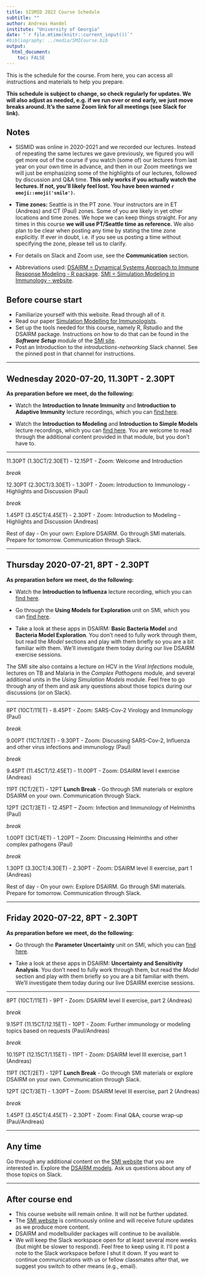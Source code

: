 ```yaml
---
title: SISMID 2022 Course Schedule
subtitle: ""
author: Andreas Handel
institute: "University of Georgia"
date: "`r file.mtime(knitr::current_input())`"
#bibliography: ../media/SMICourse.bib
output: 
  html_document:
    toc: FALSE
---
```


This is the schedule for the course. From here, you can access all instructions and materials to help you prepare. 

**This schedule is subject to change, so check regularly for updates. We will also adjust as needed, e.g. if we run over or end early, we just move breaks around. It's the same Zoom link for all meetings (see Slack for link).**


## Notes

* SISMID was online in 2020-2021 and we recorded our lectures. Instead of repeating the same lectures we gave previously, we figured you will get more out of the course if you watch (some of) our lectures from last year on your own time in advance, and then in our Zoom meetings we will just be emphasizing some of the highlights of our lectures, followed by discussion and Q&A time. **This only works if you actually watch the lectures. If not, you'll likely feel lost. You have been warned `r emoji::emoji('smile')`.**


* **Time zones:** Seattle is in the PT zone. Your instructors are in ET (Andreas) and CT (Paul) zones. Some of you are likely in yet other locations and time zones. We hope we can keep things straight. For any times in this course **we will use PT/Seattle time as reference.** We also plan to be clear when posting any time by stating the time zone explicitly. If ever in doubt, i.e. if you see us posting a time without specifying the zone, please tell us to clarify. 

* For details on Slack and Zoom use, see the __Communication__ section.

* Abbreviations used: [DSAIRM = Dynamical Systems Approach to Immune Response Modeling - R package](https://ahgroup.github.io/DSAIRM/). [SMI = Simulation Modeling in Immunology - website](https://andreashandel.github.io/SMIcourse/index.html). 




## Before course start

* Familiarize yourself with this website. Read through all of it.
* Read our paper [Simulation Modelling for Immunologists](./media/2020-handel-natrevimm.pdf).
* Set up the tools needed for this course, namely R, Rstudio and the DSAIRM package. Instructions on how to do that can be found in the _**Software Setup**_ module of the [SMI site](https://andreashandel.github.io/SMIcourse).
* Post an Introduction to the _introductions-networking_ Slack channel. See the pinned post in that channel for instructions.

***


## Wednesday 2020-07-20, 11.30PT - 2.30PT

**As preparation before we meet, do the following:**

* Watch the __Introduction to Innate Immunity__ and __Introduction to Adaptive Immunity__ lecture recordings, which you can [find here](https://andreashandel.github.io/SMIcourse/Introduction_to_Immunology.html).

* Watch the __Introduction to Modeling__ and __Introduction to Simple Models__ lecture recordings, which you can [find here](https://andreashandel.github.io/SMIcourse/Introduction_to_Modeling.html). You are welcome to read through the additional content provided in that module, but you don't have to.

***


11.30PT (1.30CT/2.30ET) - 12.15PT - Zoom: Welcome and Introduction 

_break_

12.30PT (2.30CT/3.30ET) - 1.30PT  - Zoom: Introduction to Immunology - Highlights and Discussion (Paul)

_break_

1.45PT (3.45CT/4.45ET) - 2.30PT  - Zoom: Introduction to Modeling - Highlights and Discussion (Andreas)


Rest of day - On your own: Explore DSAIRM. Go through SMI materials. Prepare for tomorrow. Communication through Slack.  

***

## Thursday 2020-07-21, 8PT - 2.30PT

**As preparation before we meet, do the following:**

* Watch the __Introduction to Influenza__ lecture recording, which you can [find here](https://andreashandel.github.io/SMIcourse/Viral_Infections_Immunology.html). 

* Go through the __Using Models for Exploration__ unit on SMI, which you can [find here](https://andreashandel.github.io/SMIcourse/Models_for_Exploration.html).

* Take a look at these apps in DSAIRM: __Basic Bacteria Model__ and __Bacteria Model Exploration__. You don't need to fully work through them, but read the _Model_ sections and play with them briefly so you are a bit familiar with them. We'll investigate them today during our live DSAIRM exercise sessions.

The SMI site also contains a lecture on HCV in the _Viral Infections_ module, lectures on TB and Malaria in the _Complex Pathogens_ module, and several additional units in the _Using Simulation Models_ module. Feel free to go through any of them and ask any questions about those topics during our discussions (or on Slack).

***


8PT (10CT/11ET) - 8.45PT - Zoom: SARS-Cov-2 Virology and Immunology (Paul)

_break_

9.00PT (11CT/12ET) - 9.30PT - Zoom: Discussing SARS-Cov-2, Influenza and other virus infections and immunology (Paul)

_break_

9.45PT (11.45CT/12.45ET) - 11.00PT - Zoom: DSAIRM level I exercise (Andreas) 

11PT (1CT/2ET) - 12PT __Lunch Break__ - Go through SMI materials or explore DSAIRM on your own. Communication through Slack.  

12PT (2CT/3ET) - 12.45PT – Zoom: Infection and Immunology of Helminths (Paul)

_break_

1.00PT (3CT/4ET) - 1.20PT – Zoom: Discussing Helminths and other complex pathogens (Paul)

_break_

1.30PT (3.30CT/4.30ET) - 2.30PT - Zoom: DSAIRM level II exercise, part 1 (Andreas)

Rest of day - On your own: Explore DSAIRM. Go through SMI materials. Prepare for tomorrow. Communication through Slack.  

***

## Friday 2020-07-22, 8PT - 2.30PT

**As preparation before we meet, do the following:**

* Go through the __Parameter Uncertainty__ unit on SMI, which you can [find here](https://andreashandel.github.io/SMIcourse/Parameter_Uncertainty_and_Sensitivity.html).

* Take a look at these apps in DSAIRM: __Uncertainty and Sensitivity Analysis__. You don't need to fully work through them, but read the _Model_ section and play with them briefly so you are a bit familiar with them. We'll investigate them today during our live DSAIRM exercise sessions.


***

8PT (10CT/11ET) - 9PT - Zoom: DSAIRM level II exercise, part 2 (Andreas)  

_break_

9.15PT (11.15CT/12.15ET) - 10PT - Zoom: Further immunology or modeling topics based on requests (Paul/Andreas)

_break_

10.15PT (12.15CT/1.15ET) - 11PT - Zoom: DSAIRM level III exercise, part 1 (Andreas)

11PT (1CT/2ET) - 12PT __Lunch Break__ - Go through SMI materials or explore DSAIRM on your own. Communication through Slack.  

12PT (2CT/3ET) - 1.30PT  – Zoom: DSAIRM level III exercise, part 2 (Andreas)

_break_

1.45PT (3.45CT/4.45ET) - 2.30PT  - Zoom: Final Q&A, course wrap-up (Paul/Andreas) 



***

## Any time

Go through any additional content on the [SMI website](https://andreashandel.github.io/SMIcourse/) that you are interested in. Explore the [DSAIRM models](https://ahgroup.github.io/DSAIRM/). Ask us questions about any of those topics on Slack.

***


## After course end

* This course website will remain online. It will not be further updated.
* The [SMI website](https://andreashandel.github.io/SMIcourse) is continuously online and will receive future updates as we produce more content.
* DSAIRM and modelbuilder packages will continue to be available.
* We will keep the Slack workspace open for at least several more weeks (but might be slower to respond). Feel free to keep using it. I'll post a note to the Slack workspace before I shut it down. If you want to continue communications with us or fellow classmates after that, we suggest you switch to other means (e.g., email).


